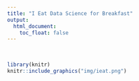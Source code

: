 ```yaml
---
title: "I Eat Data Science for Breakfast"
output:
  html_document:
    toc_float: false
---
```


<br>

```r
library(knitr)
knitr::include_graphics("img/ieat.png")
```

